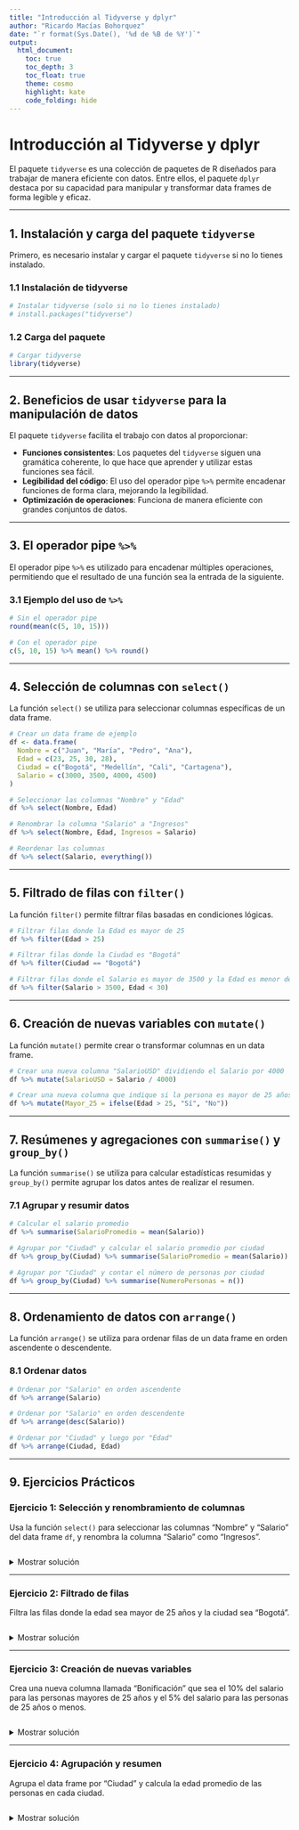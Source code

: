 ---
title: "Introducción al Tidyverse y dplyr"
author: "Ricardo Macías Bohorquez"
date: "`r format(Sys.Date(), '%d de %B de %Y')`"
output: 
  html_document:
    toc: true
    toc_depth: 3
    toc_float: true
    theme: cosmo
    highlight: kate
    code_folding: hide
---

# Introducción al Tidyverse y dplyr

El paquete `tidyverse` es una colección de paquetes de R diseñados para trabajar de manera eficiente con datos. Entre ellos, el paquete `dplyr` destaca por su capacidad para manipular y transformar data frames de forma legible y eficaz.

---

## 1. Instalación y carga del paquete `tidyverse`

Primero, es necesario instalar y cargar el paquete `tidyverse` si no lo tienes instalado.

### 1.1 Instalación de tidyverse

```r
# Instalar tidyverse (solo si no lo tienes instalado)
# install.packages("tidyverse")
```

### 1.2 Carga del paquete

```r
# Cargar tidyverse
library(tidyverse)
```

---

## 2. Beneficios de usar `tidyverse` para la manipulación de datos

El paquete `tidyverse` facilita el trabajo con datos al proporcionar:

- **Funciones consistentes**: Los paquetes del `tidyverse` siguen una gramática coherente, lo que hace que aprender y utilizar estas funciones sea fácil.
- **Legibilidad del código**: El uso del operador pipe `%>%` permite encadenar funciones de forma clara, mejorando la legibilidad.
- **Optimización de operaciones**: Funciona de manera eficiente con grandes conjuntos de datos.

---

## 3. El operador pipe `%>%`

El operador pipe `%>%` es utilizado para encadenar múltiples operaciones, permitiendo que el resultado de una función sea la entrada de la siguiente.

### 3.1 Ejemplo del uso de `%>%`

```r
# Sin el operador pipe
round(mean(c(5, 10, 15)))

# Con el operador pipe
c(5, 10, 15) %>% mean() %>% round()
```

---

## 4. Selección de columnas con `select()`

La función `select()` se utiliza para seleccionar columnas específicas de un data frame.

```r
# Crear un data frame de ejemplo
df <- data.frame(
  Nombre = c("Juan", "María", "Pedro", "Ana"),
  Edad = c(23, 25, 30, 28),
  Ciudad = c("Bogotá", "Medellín", "Cali", "Cartagena"),
  Salario = c(3000, 3500, 4000, 4500)
)

# Seleccionar las columnas "Nombre" y "Edad"
df %>% select(Nombre, Edad)

# Renombrar la columna "Salario" a "Ingresos"
df %>% select(Nombre, Edad, Ingresos = Salario)

# Reordenar las columnas
df %>% select(Salario, everything())
```

---

## 5. Filtrado de filas con `filter()`

La función `filter()` permite filtrar filas basadas en condiciones lógicas.

```r
# Filtrar filas donde la Edad es mayor de 25
df %>% filter(Edad > 25)

# Filtrar filas donde la Ciudad es "Bogotá"
df %>% filter(Ciudad == "Bogotá")

# Filtrar filas donde el Salario es mayor de 3500 y la Edad es menor de 30
df %>% filter(Salario > 3500, Edad < 30)
```

---

## 6. Creación de nuevas variables con `mutate()`

La función `mutate()` permite crear o transformar columnas en un data frame.

```r
# Crear una nueva columna "SalarioUSD" dividiendo el Salario por 4000
df %>% mutate(SalarioUSD = Salario / 4000)

# Crear una nueva columna que indique si la persona es mayor de 25 años
df %>% mutate(Mayor_25 = ifelse(Edad > 25, "Sí", "No"))
```

---

## 7. Resúmenes y agregaciones con `summarise()` y `group_by()`

La función `summarise()` se utiliza para calcular estadísticas resumidas y `group_by()` permite agrupar los datos antes de realizar el resumen.

### 7.1 Agrupar y resumir datos

```r
# Calcular el salario promedio
df %>% summarise(SalarioPromedio = mean(Salario))

# Agrupar por "Ciudad" y calcular el salario promedio por ciudad
df %>% group_by(Ciudad) %>% summarise(SalarioPromedio = mean(Salario))

# Agrupar por "Ciudad" y contar el número de personas por ciudad
df %>% group_by(Ciudad) %>% summarise(NumeroPersonas = n())
```

---

## 8. Ordenamiento de datos con `arrange()`

La función `arrange()` se utiliza para ordenar filas de un data frame en orden ascendente o descendente.

### 8.1 Ordenar datos

```r
# Ordenar por "Salario" en orden ascendente
df %>% arrange(Salario)

# Ordenar por "Salario" en orden descendente
df %>% arrange(desc(Salario))

# Ordenar por "Ciudad" y luego por "Edad"
df %>% arrange(Ciudad, Edad)
```

---

## 9. Ejercicios Prácticos

### **Ejercicio 1**: Selección y renombramiento de columnas

Usa la función `select()` para seleccionar las columnas "Nombre" y "Salario" del data frame `df`, y renombra la columna "Salario" como "Ingresos".

```r

```

<details>
<summary>Mostrar solución</summary>

```r
# Solución
df %>% select(Nombre, Ingresos = Salario)
```

</details>

---

### **Ejercicio 2**: Filtrado de filas

Filtra las filas donde la edad sea mayor de 25 años y la ciudad sea "Bogotá".

```r

```

<details>
<summary>Mostrar solución</summary>

```r
# Solución
df %>% filter(Edad > 25, Ciudad == "Bogotá")
```

</details>

---

### **Ejercicio 3**: Creación de nuevas variables

Crea una nueva columna llamada "Bonificación" que sea el 10% del salario para las personas mayores de 25 años y el 5% del salario para las personas de 25 años o menos.

```r

```

<details>
<summary>Mostrar solución</summary>

```r
# Solución
df %>% mutate(Bonificacion = ifelse(Edad > 25, Salario * 0.10, Salario * 0.05))
```

</details>

---

### **Ejercicio 4**: Agrupación y resumen

Agrupa el data frame por "Ciudad" y calcula la edad promedio de las personas en cada ciudad.

```r

```

<details>
<summary>Mostrar solución</summary>

```r
# Solución
df %>% group_by(Ciudad) %>% summarise(EdadPromedio = mean(Edad))
```

</details>

